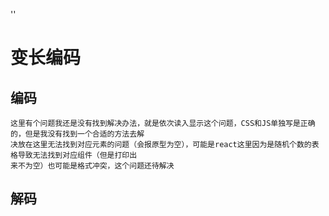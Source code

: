 
  ''

# 变长编码

## 编码
```
这里有个问题我还是没有找到解决办法，就是依次读入显示这个问题，CSS和JS单独写是正确的，但是我没有找到一个合适的方法去解
决放在这里无法找到对应元素的问题（会报原型为空），可能是react这里因为是随机个数的表格导致无法找到对应组件（但是打印出
来不为空）也可能是格式冲突，这个问题还待解决
```
<div>
    <Coding/>
</div>

## 解码

<div>
    <Decoding/>
</div>
